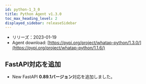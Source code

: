 ```yaml
---
id: python-1_3_0
title: Python Agent v1.3.0
toc_max_heading_level: 2
displayed_sidebar: releaseSidebar
---
```



- リリーズ：2023-01-19
- Agent download: [https://pypi.org/project/whatap-python/1.3.0/](https://pypi.org/project/whatap-python/1.1.6/)

## FastAPI対応を追加

- <Status>New</Status> FastAPI <b>0.89.1バージョン</b>対応を追加しました。

<!-- 
## 배포 내역

배포일: 2023-01-19

* <Status>New</Status> FastAPI 0.89.1 버전 지원을 추가 했습니다.


## 다운로드

* Agent download: https://pypi.org/project/whatap-python/1.3.0/

-->
